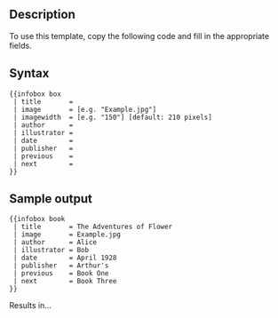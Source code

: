 ==Description==
To use this template, copy the following code and fill in the appropriate fields.

==Syntax==
<pre>{{infobox box
 | title       = 
 | image       = [e.g. "Example.jpg"]
 | imagewidth  = [e.g. "150"] [default: 210 pixels]
 | author      = 
 | illustrator = 
 | date        = 
 | publisher   = 
 | previous    = 
 | next        = 
}}</pre>

==Sample output==
<pre>{{infobox book
 | title       = The Adventures of Flower
 | image       = Example.jpg
 | author      = Alice
 | illustrator = Bob
 | date        = April 1928
 | publisher   = Arthur's
 | previous    = Book One
 | next        = Book Three
}}</pre>

Results in...

{{infobox book
 | title       = The Adventures of Flower
 | image       = Example.jpg
 | author      = Alice
 | illustrator = Bob
 | date        = April 1928
 | publisher   = Arthur's
 | previous    = Book One
 | next        = Book Three
}}

<includeonly>[[Category:Infobox templates|{{PAGENAME}}]]</includeonly><noinclude>[[Category:Template documentation|{{PAGENAME}}]]</noinclude>